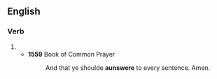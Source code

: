 ==English==

===Verb===
{{en-verb}}

# {{obsolete spelling of|en|answer}}
#* '''1559''' Book of Common Prayer
#*: And that ye shoulde '''aunswere''' to every sentence. Amen.